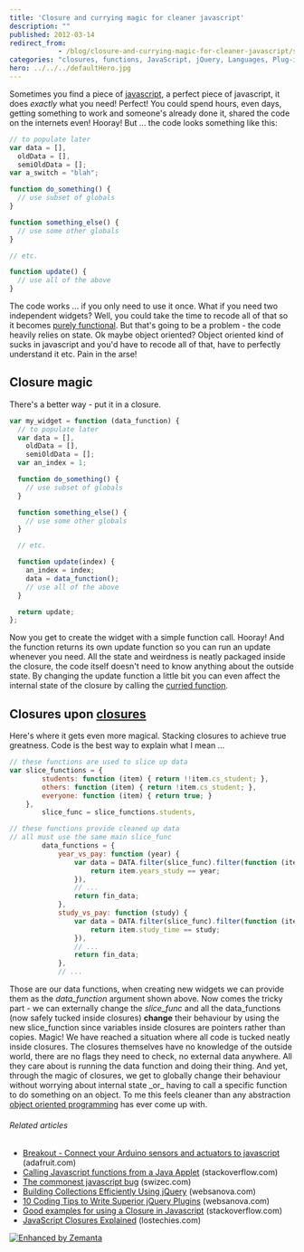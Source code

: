 ```yaml
---
title: 'Closure and currying magic for cleaner javascript'
description: ""
published: 2012-03-14
redirect_from: 
            - /blog/closure-and-currying-magic-for-cleaner-javascript/swizec/3981
categories: "closures, functions, JavaScript, jQuery, Languages, Plug-in (computing), Programming, Uncategorized"
hero: ../../../defaultHero.jpg
---
```


Sometimes you find a piece of [javascript](http://en.wikipedia.org/wiki/JavaScript "JavaScript"), a perfect piece of javascript, it does _exactly_ what you need! Perfect! You could spend hours, even days, getting something to work and someone's already done it, shared the code on the internets even! Hooray! But ... the code looks something like this:

```javascript
// to populate later
var data = [],
  oldData = [],
  semiOldData = [];
var a_switch = "blah";

function do_something() {
  // use subset of globals
}

function something_else() {
  // use some other globals
}

// etc.

function update() {
  // use all of the above
}
```

The code works ... if you only need to use it once. What if you need two independent widgets? Well, you could take the time to recode all of that so it becomes [purely functional](http://en.wikipedia.org/wiki/Purely_functional "Purely functional"). But that's going to be a problem - the code heavily relies on state. Ok maybe object oriented? Object oriented kind of sucks in javascript and you'd have to recode all of that, have to perfectly understand it etc. Pain in the arse!

## Closure magic

There's a better way - put it in a closure.

```javascript
var my_widget = function (data_function) {
  // to populate later
  var data = [],
    oldData = [],
    semiOldData = [];
  var an_index = 1;

  function do_something() {
    // use subset of globals
  }

  function something_else() {
    // use some other globals
  }

  // etc.

  function update(index) {
    an_index = index;
    data = data_function();
    // use all of the above
  }

  return update;
};
```

Now you get to create the widget with a simple function call. Hooray! And the function returns its own update function so you can run an update whenever you need. All the state and weirdness is neatly packaged inside the closure, the code itself doesn't need to know anything about the outside state. By changing the update function a little bit you can even affect the internal state of the closure by calling the [curried function](http://en.wikipedia.org/wiki/Currying "Currying").

## Closures upon [closures](http://en.wikipedia.org/wiki/Closure_%28computer_science%29 "Closure (computer science)")

Here's where it gets even more magical. Stacking closures to achieve true greatness. Code is the best way to explain what I mean ...

```javascript
// these functions are used to slice up data
var slice_functions = {
        students: function (item) { return !!item.cs_student; },
        others: function (item) { return !item.cs_student; },
        everyone: function (item) { return true; }
    },
        slice_func = slice_functions.students,

// these functions provide cleaned up data
// all must use the same main slice_func
        data_functions = {
            year_vs_pay: function (year) {
                var data = DATA.filter(slice_func).filter(function (item) {
                    return item.years_study == year;
                }),
                // ...
                return fin_data;
            },
            study_vs_pay: function (study) {
                var data = DATA.filter(slice_func).filter(function (item) {
                    return item.study_time == study;
                }),
                // ...
                return fin_data;
            },
            // ...
```

Those are our data functions, when creating new widgets we can provide them as the _data_function_ argument shown above. Now comes the tricky part - we can externally change the _slice_func_ and all the data_functions (now safely tucked inside closures) **change** their behaviour by using the new slice_function since variables inside closures are pointers rather than copies. Magic! We have reached a situation where all code is tucked neatly inside closures. The closures themselves have no knowledge of the outside world, there are no flags they need to check, no external data anywhere. All they care about is running the data function and doing their thing. And yet, through the magic of closures, we get to globally change their behaviour without worrying about internal state \_or_ having to call a specific function to do something on an object. To me this feels cleaner than any abstraction [object oriented programming](http://en.wikipedia.org/wiki/Object-oriented_programming "Object-oriented programming") has ever come up with.

###### Related articles

-   [Breakout - Connect your Arduino sensors and actuators to javascript](http://www.adafruit.com/blog/2012/03/14/breakout-connect-your-arduino-sensors-and-actuators-to-javascript/) (adafruit.com)
-   [Calling Javascript functions from a Java Applet](http://stackoverflow.com/questions/9684105/calling-javascript-functions-from-a-java-applet) (stackoverflow.com)
-   [The commonest javascript bug](http://swizec.com/blog/the-commonest-javascript-bug/swizec/3740) (swizec.com)
-   [Building Collections Efficiently Using jQuery](http://www.websanova.com/tutorials/jquery/building-collections-efficiently-using-jquery) (websanova.com)
-   [10 Coding Tips to Write Superior jQuery Plugins](http://www.websanova.com/tutorials/jquery/10-coding-tips-to-write-superior-jquery-plugins) (websanova.com)
-   [Good examples for using a Closure in Javascript](http://stackoverflow.com/questions/9058248/good-examples-for-using-a-closure-in-javascript) (stackoverflow.com)
-   [JavaScript Closures Explained](http://lostechies.com/derekgreer/2012/02/17/javascript-closures-explained/) (lostechies.com)

[![Enhanced by Zemanta](http://img.zemanta.com/zemified_e.png?x-id=dd5a4e07-700e-44df-b113-8195cf2d3133)](http://www.zemanta.com/ "Enhanced by Zemanta")

